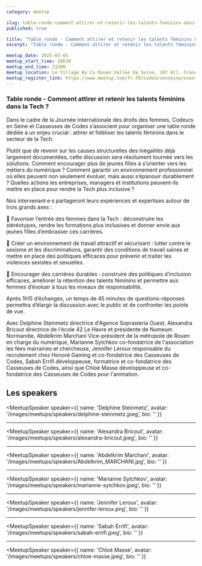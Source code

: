 ```yaml
---
category: meetup

slug: table-ronde-comment-attirer-et-retenir-les-talents-feminins-dans-la-tech
published: true

title: "Table ronde - Comment attirer et retenir les talents féminins dans la Tech ?"
excerpt: "Table ronde - Comment attirer et retenir les talents féminins dans la Tech ?"

meetup_date: 2025-03-05
meetup_start_time: 18h30
meetup_end_time: 21h00
meetup_location: Le Village By Ca Rouen Vallée De Seine, 107 All. François Mitterrand, 76100 Rouen
meetup_register_link: https://www.meetup.com/fr-FR/codeursenseine/events/306140036/
---
```


### Table ronde - Comment attirer et retenir les talents féminins dans la Tech ?

Dans le cadre de la Journée internationale des droits des femmes, Codeurs en Seine et Casseuses de Codes s’associent pour organiser une table ronde dédiée à un enjeu crucial : attirer et fidéliser les talents féminins dans le secteur de la Tech.

Plutôt que de revenir sur les causes structurelles des inégalités déjà largement documentées, cette discussion sera résolument tournée vers les solutions. Comment encourager plus de jeunes filles à s’orienter vers les métiers du numérique ? Comment garantir un environnement professionnel où elles peuvent non seulement évoluer, mais aussi s’épanouir durablement ? Quelles actions les entreprises, managers et institutions peuvent-ils mettre en place pour rendre la Tech plus inclusive ?

Nos intervenant·e·s partageront leurs expériences et expertises autour de trois grands axes :

🔹 Favoriser l’entrée des femmes dans la Tech : déconstruire les stéréotypes, rendre les formations plus inclusives et donner envie aux jeunes filles d’embrasser ces carrières.

🔹 Créer un environnement de travail attractif et sécurisant : lutter contre le sexisme et les discriminations, garantir des conditions de travail saines et mettre en place des politiques efficaces pour prévenir et traiter les violences sexistes et sexuelles.

🔹 Encourager des carrières durables : construire des politiques d’inclusion efficaces, améliorer la rétention des talents féminins et permettre aux femmes d’évoluer à tous les niveaux de responsabilité.

Après 1h15 d’échanges, un temps de 45 minutes de questions-réponses permettra d’élargir la discussion avec le public et de confronter les points de vue.

Avec Delphine Steinmetz directrice d'Agence Soprasteria Ouest, Alexandra Bricout directrice de l'école 42 Le Havre et présidente de Numeum Normandie, Abdelkrim Marchani Vice-président de la métropole de Rouen en charge du numérique, Marianne Sytchkov co-fondatrice de l'association les fées marraines et chercheuse, Jennifer Leroux responsable du recrutement chez Honoré Gaming et co-fondatrice des Casseuses de Codes, Sabah Errifi développeuse, formatrice et co-fondatrice des Casseuses de Codes, ainsi que Chloé Masse développeuse et co-fondatrice des Casseuses de Codes pour l'animation.

## Les speakers

<MeetupSpeaker
  speaker={{
    name: 'Delphine Steinmetz',
    avatar: '/images/meetups/speakers/delphine-steinmetz.jpeg',
    bio: ''
  }}
></MeetupSpeaker>
---
<MeetupSpeaker
  speaker={{
    name: 'Alexandra Bricout',
    avatar: '/images/meetups/speakers/alexandra-bricout.jpeg',
    bio: ''
  }}
></MeetupSpeaker>
---
<MeetupSpeaker
  speaker={{
    name: 'Abdelkrim Marchani',
    avatar: '/images/meetups/speakers/Abdelkrim_MARCHANI.jpg',
    bio: ''
  }}
></MeetupSpeaker>
---
<MeetupSpeaker
  speaker={{
    name: 'Marianne Sytchkov',
    avatar: '/images/meetups/speakers/marianne-sytchkov.jpeg',
    bio: ''
  }}
></MeetupSpeaker>
---
<MeetupSpeaker
  speaker={{
    name: 'Jennifer Leroux',
    avatar: '/images/meetups/speakers/jennifer-leroux.png',
    bio: ''
  }}
></MeetupSpeaker>
---
<MeetupSpeaker
  speaker={{
    name: 'Sabah Errifi',
    avatar: '/images/meetups/speakers/sabah-errifi.jpeg',
    bio: ''
  }}
></MeetupSpeaker>
---
<MeetupSpeaker
  speaker={{
    name: 'Chloé Masse',
    avatar: '/images/meetups/speakers/chloe-masse.jpeg',
    bio: ''
  }}
></MeetupSpeaker>
